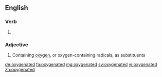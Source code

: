 ==English==

===Verb===
{{head|en}}

# {{en-past of|oxygenate}}

===Adjective===
{{en-adj}}

# {{context|chemistry|lang=en}} Containing [[oxygen]], or oxygen-containing radicals, as substituents

[[de:oxygenated]]
[[fa:oxygenated]]
[[mg:oxygenated]]
[[sv:oxygenated]]
[[vi:oxygenated]]
[[zh:oxygenated]]